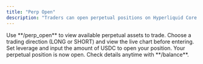 ```yaml
---
title: "Perp Open"
description: "Traders can open perpetual positions on Hyperliquid Core using the perp_open command."
---
```


<CardGroup cols={2}>
  <Card title="Open Perpetual Position" img="/images/perp_trade/perp_open_1.jpeg">
    Use **/perp_open** to view available perpetual assets to trade.
  </Card>
  <Card title="Select Perpetual Position" img="/images/perp_trade/perp_open_2.jpeg">
    Choose a trading direction (LONG or SHORT) and view the live chart before entering.
  </Card>
  <Card title="Enter Position Size" img="/images/perp_trade/perp_open_3.jpeg">
    Set leverage and input the amount of USDC to open your position.
  </Card>
  <Card title="Position Opened" img="/images/perp_trade/perp_open_4.jpeg">
    Your perpetual position is now open. Check details anytime with **/balance**.
  </Card>
</CardGroup>
